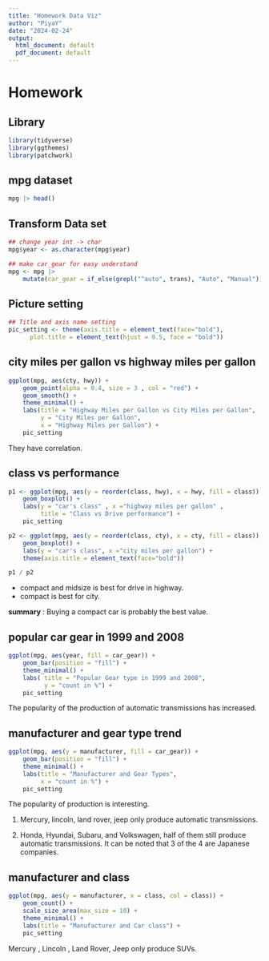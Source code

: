 ---
title: "Homework Data Viz"
author: "PiyaY"
date: "2024-02-24"
output:
  html_document: default
  pdf_document: default
---

# Homework

##  Library 

```{r ,message=FALSE}
library(tidyverse)
library(ggthemes)
library(patchwork)
```

## mpg dataset

```{r}
mpg |> head()
```

## Transform Data set
```{r}
## change year int -> char
mpg$year <- as.character(mpg$year)

## make car_gear for easy understand
mpg <- mpg |>
    mutate(car_gear = if_else(grepl("^auto", trans), "Auto", "Manual"))

```

## Picture setting
```{r}
## Title and axis name setting
pic_setting <- theme(axis.title = element_text(face="bold"),
      plot.title = element_text(hjust = 0.5, face = "bold"))
```

## city miles per gallon vs highway miles per gallon
```{r, message=FALSE}
ggplot(mpg, aes(cty, hwy)) +
    geom_point(alpha = 0.4, size = 3 , col = "red") +
    geom_smooth() +
    theme_minimal() +
    labs(title = "Highway Miles per Gallon vs City Miles per Gallon",
         y = "City Miles per Gallon",
         x = "Highway Miles per Gallon") +
    pic_setting

```

They have correlation.

## class vs performance
```{r ,message=FALSE}
p1 <- ggplot(mpg, aes(y = reorder(class, hwy), x = hwy, fill = class)) +
    geom_boxplot() +
    labs(y = "car's class" , x ="highway miles per gallon" ,
         title = "Class vs Drive performance") +
    pic_setting

p2 <- ggplot(mpg, aes(y = reorder(class, cty), x = cty, fill = class)) +
    geom_boxplot() +
    labs(y = "car's class", x ="city miles per gallon") +
    theme(axis.title = element_text(face="bold"))

p1 / p2 

```

* compact and midsize is best for drive in highway.
* compact is best for city.

**summary** : Buying a compact car is probably the best value.

## popular car gear in 1999 and 2008 
```{r , message=FALSE}
ggplot(mpg, aes(year, fill = car_gear)) +
    geom_bar(position = "fill") +
    theme_minimal() +
    labs( title = "Popular Gear type in 1999 and 2008",
          y = "count in %") +
    pic_setting
```

The popularity of the production of automatic transmissions has increased.

## manufacturer and gear type trend
```{r , message=FALSE}
ggplot(mpg, aes(y = manufacturer, fill = car_gear)) +
    geom_bar(position = "fill") +
    theme_minimal() +
    labs(title = "Manufacturer and Gear Types",
         x = "count in %") +
    pic_setting
```

The popularity of production is interesting.

1. Mercury, lincoln, land rover, jeep only produce automatic transmissions.

2. Honda, Hyundai, Subaru, and Volkswagen, half of them still produce automatic transmissions. It can be noted that 3 of the 4 are Japanese companies.


## manufacturer and class
```{r , message=FALSE}
ggplot(mpg, aes(y = manufacturer, x = class, col = class)) +
    geom_count() +
    scale_size_area(max_size = 10) +
    theme_minimal() +
    labs(title = "Manufacturer and Car class") +
    pic_setting
```

Mercury , Lincoln , Land Rover, Jeep only produce SUVs.